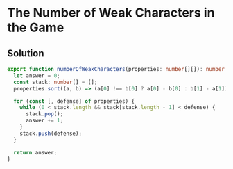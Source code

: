 # The Number of Weak Characters in the Game

## Solution

```typescript filename="solution.ts" copy 
export function numberOfWeakCharacters(properties: number[][]): number {
  let answer = 0;
  const stack: number[] = [];
  properties.sort((a, b) => (a[0] !== b[0] ? a[0] - b[0] : b[1] - a[1]));

  for (const [, defense] of properties) {
    while (0 < stack.length && stack[stack.length - 1] < defense) {
      stack.pop();
      answer += 1;
    }
    stack.push(defense);
  }

  return answer;
}
```